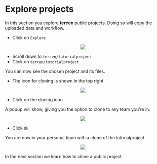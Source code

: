 # Explore projects

In this section you explore __tercen__ public projects. Doing so will copy the uploaded data and workflow. 

* Click on `Explore`

<center><img src="images/explore.png"></center>


* Scroll down to `tercen/tutorialproject`
* Click on `tercen/tutorialproject`

You can now see the chosen project and its files.

* The icon for cloning is shown in the top right

<center><img src="images/clone.png"></center>

* Click on the cloning icon

A popup will show, giving you the option to clone to any team you're in.

<center><img src="images/what_team.png"></center>

* Click `Ok`

You are now in your personal team with a clone of the tutorialproject. 

<center><img src="images/team.png"></center>

In the next section we learn how to  clone a public project.
